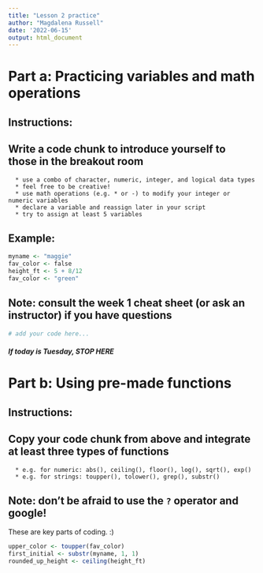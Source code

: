 ```yaml
---
title: "Lesson 2 practice"
author: "Magdalena Russell"
date: '2022-06-15'
output: html_document
---
```


# Part a: Practicing variables and math operations

## Instructions:

## Write a code chunk to introduce yourself to those in the breakout room
      * use a combo of character, numeric, integer, and logical data types
      * feel free to be creative!
      * use math operations (e.g. * or -) to modify your integer or numeric variables
      * declare a variable and reassign later in your script
      * try to assign at least 5 variables

## Example:

```r
myname <- "maggie"
fav_color <- false
height_ft <- 5 + 8/12
fav_color <- "green"
```

## Note: consult the week 1 cheat sheet (or ask an instructor) if you have questions

```r
# add your code here...


```

##### If today is Tuesday, STOP HERE ######



# Part b: Using pre-made functions

## Instructions:

## Copy your code chunk from above and integrate at least three types of functions
      * e.g. for numeric: abs(), ceiling(), floor(), log(), sqrt(), exp()
      * e.g. for strings: toupper(), tolower(), grep(), substr()

## Note: don't be afraid to use the `?` operator and google!
These are key parts of coding. :)

```r
upper_color <- toupper(fav_color)
first_initial <- substr(myname, 1, 1)
rounded_up_height <- ceiling(height_ft)
```

